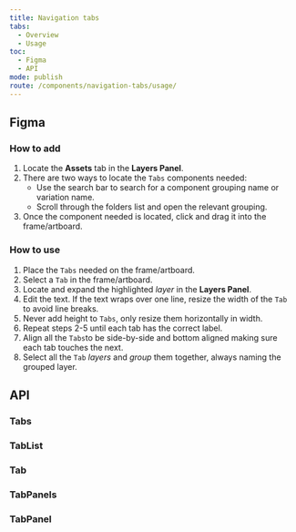 ```yaml
---
title: Navigation tabs
tabs:
  - Overview
  - Usage
toc:
  - Figma
  - API
mode: publish
route: /components/navigation-tabs/usage/
---
```



## Figma

### How to add

1. Locate the **Assets** tab in the **Layers Panel**.
2. There are two ways to locate the `Tabs` components needed:
   - Use the search bar to search for a component grouping name or variation name.
   - Scroll through the folders list and open the relevant grouping.
3. Once the component needed is located, click and drag it into the frame/artboard.

### How to use

1. Place the `Tabs` needed on the frame/artboard.
2. Select a `Tab` in the frame/artboard.
3. Locate and expand the highlighted _layer_ in the **Layers Panel**.
4. Edit the text. If the text wraps over one line, resize the width of the `Tab` to avoid line breaks.
5. Never add height to `Tabs`, only resize them horizontally in width.
6. Repeat steps 2-5 until each tab has the correct label.
7. Align all the `Tabs`to be side-by-side and bottom aligned making sure each tab touches the next.
8. Select all the `Tab` _layers_ and _group_ them together, always naming the grouped layer.

## API

### Tabs

<PropsTable props={Tabs.__docgenInfo.props} />

### TabList

<PropsTable props={Tabs.TabList.__docgenInfo.props} />

### Tab

<PropsTable props={Tabs.Tab.__docgenInfo.props} />

### TabPanels

<PropsTable props={Tabs.TabPanels.__docgenInfo.props} />

### TabPanel

<PropsTable props={Tabs.TabPanel.__docgenInfo.props} />
